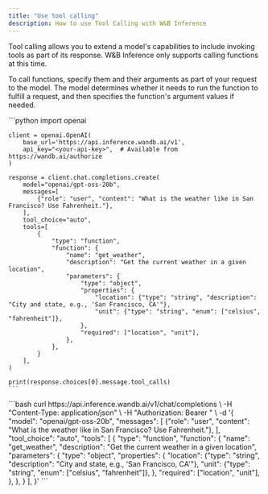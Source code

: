 ```yaml
---
title: "Use tool calling"
description: How to use Tool Calling with W&B Inference
---
```


Tool calling allows you to extend a model's capabilities to include invoking tools as part of its response. W&B Inference only supports calling functions at this time. 

To call functions, specify them and their arguments as part of your request to the model. The model determines whether it needs to run the function to fulfill a request, and then specifies the function's argument values if needed.

<Tabs>
  <Tab title="Python">
    ```python
    import openai

    client = openai.OpenAI(
        base_url='https://api.inference.wandb.ai/v1',
        api_key="<your-api-key>",  # Available from https://wandb.ai/authorize
    )

    response = client.chat.completions.create(
        model="openai/gpt-oss-20b",
        messages=[
            {"role": "user", "content": "What is the weather like in San Francisco? Use Fahrenheit."},
        ],
        tool_choice="auto",
        tools=[
            {
                "type": "function",
                "function": {
                    "name": "get_weather",
                    "description": "Get the current weather in a given location",
                    "parameters": {
                        "type": "object",
                        "properties": {
                            "location": {"type": "string", "description": "City and state, e.g., 'San Francisco, CA'"},
                            "unit": {"type": "string", "enum": ["celsius", "fahrenheit"]},
                        },
                        "required": ["location", "unit"],
                    },
                },
            }
        ],
    )

    print(response.choices[0].message.tool_calls)
    ```
  </Tab>
  <Tab title="Bash">
    ```bash
    curl https://api.inference.wandb.ai/v1/chat/completions \
      -H "Content-Type: application/json" \
      -H "Authorization: Bearer <your-api-key>" \
      -d '{
        "model": "openai/gpt-oss-20b",
            "messages": [
                {"role": "user", "content": "What is the weather like in San Francisco? Use Fahrenheit."},
            ],
            "tool_choice": "auto",
            "tools": [
                {
                    "type": "function",
                    "function": {
                        "name": "get_weather",
                        "description": "Get the current weather in a given location",
                        "parameters": {
                            "type": "object",
                            "properties": {
                                "location": {"type": "string", "description": "City and state, e.g., 'San Francisco, CA'"},
                                "unit": {"type": "string", "enum": ["celsius", "fahrenheit"]},
                            },
                            "required": ["location", "unit"],
                        },
                    },
                }
            ],
      }'
    ```
  </Tab>
</Tabs>
